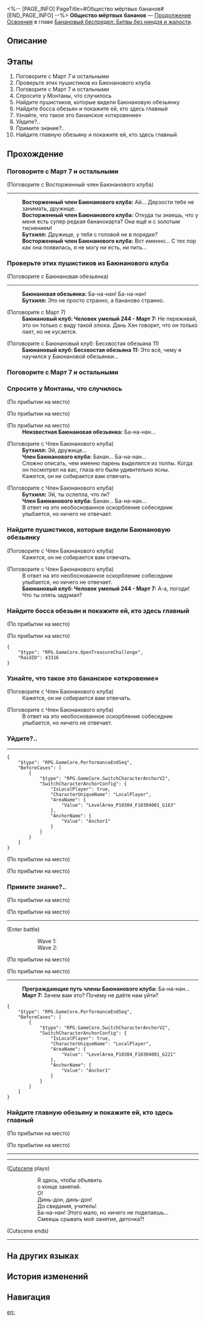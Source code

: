 <%-- [PAGE_INFO]
PageTitle=#Общество мёртвых бананов#
[END_PAGE_INFO] --%>
{{Дополнить|Диалоги.}}
{{Миссия Инфобокс
|id              = 1034206
|Название        = 
|Изображение     = Миссия Общество мёртвых бананов.png
|Тип             = Продолжение Освоения
|Событие         = 
|Глава           = Банановый беспредел: Битвы без ниндзя и жалости
|Условия         = Завершена [[Продолжение Освоения]] «[[Заводной банан]]»
|Персонажи       = Баюнановая обезьянка; Баюнановый клуб: Бесхвостая обезьяна 11; Баюнановый клуб: Человек умелый 244 - Март 7; Бутхилл; Восторженный член Баюнанового клуба; Март 7; Неизвестная Баюнановая обезьянка; Первопроходец; Преграждающие путь члены Баюнанового клуба; Член Баюнанового клуба
|СтартЛокация    = [[Пенакония]] — [[Риф потока сновидений]]
|Мир             = Пенакония
|Предыдущая      = Заводной банан
|Следующая       = Идущие за хвостом обезьяны
|Награды         = Опыт Освоения*600; Звёздный нефрит*80; Путеводитель путешественника*8; Утраченный кристалл*8; Кредиты*80 000
}}
'''Общество мёртвых бананов''' — [[Продолжение Освоения]] в главе [[Банановый беспредел: Битвы без ниндзя и жалости]].

==Описание==
{{Описание|Бутхилл встречает Март 7, которая попадает в Баюнановый клуб по чистой случайности. Бутхилл крадёт пропуск Март 7 «Отучилась мыслить», который предоставляет право премиального членства в клубе, и получает возможность лично встретиться с Баюнановой обезьянкой. Перед его глазами предстаёт иллюзия, которая контролирует психику остальных. Но обезьяньи речи не в состоянии исказить разум рейнджера, и вырвавшийся из оков Бутхилл устраивает переполох в Баюнановом клубе. И тогда сбежавшему сюда бананофессору остаётся лишь только скрыться в чёрной дыре рядом с Рифом потока сновидений вместе с полчищем маленьких обезьянок.}}

==Этапы==
# Поговорите с Март 7 и остальными
# Проверьте этих пушистиков из Баюнанового клуба
# Поговорите с Март 7 и остальными
# Спросите у Монтаны, что случилось
# Найдите пушистиков, которые видели Баюнановую обезьянку
# Найдите босса обезьян и покажите ей, кто здесь главный
# Узнайте, что такое это бананское «откровение»
# Уйдите?..
# Примите знание?..
# Найдите главную обезьяну и покажите ей, кто здесь главный

==Прохождение==
{{Дополнить}}

===Поговорите с Март 7 и остальными===
{{Описание миссии|тип=Продолжение Освоения|локация=Риф потока сновидений|Приложив немало усилий, вы пробрались на территорию какого-то Баюнанового клуба. Неизвестно, кто поковырялся в мозгах у этих товарищей, но разговаривают они ещё страннее, чем вы.<br />Поговорите с ними. По крайней мере, на их фоне ваша речь довольно адекватно звучит.}}
{{Диалог Начало}}
:{{tx}}

;(Поговорите с Восторженный член Баюнанового клуба)
----
:'''Восторженный член Баюнанового клуба:''' Ай... Дерзости тебе не занимать, дружище.
:'''Восторженный член Баюнанового клуба:''' Откуда ты знаешь, что у меня есть супер редкая бананокарта? Она ещё и с золотым тиснением!
:'''Бутхилл:''' Дружище, у тебя с головой не в порядке?
:'''Восторженный член Баюнанового клуба:''' Вот именно... С тех пор как она появилась, я не могу ни есть, ни пить...
{{Диалог Конец}}

===Проверьте этих пушистиков из Баюнанового клуба===
{{Диалог Начало}}

;(Поговорите с Баюнановая обезьянка)
----
:'''Баюнановая обезьянка:''' Ба-на-нан! Ба-на-нан!
:'''Бутхилл:''' Это не просто странно, а бананово странно.


;(Поговорите с Март 7)
:{{tx}}
:'''Баюнановый клуб: Человек умелый 244 - Март 7:''' Не переживай, это он только с виду такой злюка. Дань Хэн говорит, что он только лает, но не кусается.

;(Поговорите с Баюнановый клуб: Бесхвостая обезьяна 11)
:'''Баюнановый клуб: Бесхвостая обезьяна 11:''' Это всё, чему я научился у Баюнановой обезьянки...

{{Диалог Конец}}

===Поговорите с Март 7 и остальными===
{{Диалог Начало}}
{{Диалог Конец}}

===Спросите у Монтаны, что случилось===
{{Диалог Начало}}
;(По прибытии на место)

;(По прибытии на место)
:{{tx}}

;(По прибытии на место)
:'''Неизвестная Баюнановая обезьянка:''' Ба-на-нан...

;(Поговорите с Член Баюнанового клуба)
:'''Бутхилл:''' Эй, дружище...
:'''Член Баюнанового клуба:''' Банан... Ба-на-нан...
:Сложно описать, чем именно парень выделялся из толпы. Когда он посмотрел на вас, глаза его были удивительно ясны.
:Кажется, он не собирается вам отвечать.


;(Поговорите с Член Баюнанового клуба)
:'''Бутхилл:''' Эй, ты ослепла, что ли?
:'''Член Баюнанового клуба:''' Банан... Ба-на-нан...
:В ответ на это необоснованное оскорбление собеседник улыбается, но ничего не отвечает.
{{Диалог Конец}}

===Найдите пушистиков, которые видели Баюнановую обезьянку===
{{Описание миссии|тип=Продолжение Освоения|локация=Риф потока сновидений|Ладненько, Безымянная, которую вы тогда встретили, тоже здесь. По словам её подруги, кто-то видел здесь настоящую Баюнановую обезьянку. Вам любопытно, насколько сильно отличается ложная Баюнановая обезьянка от настоящей - так же, как вы от настоящей Пом-Пом?<br />Скорее всего нет. Но лучше сходить посмотреть. Не помешает собрать побольше информации, прежде чем начать стрелять.}}
{{Диалог Начало}}

;(Поговорите с Член Баюнанового клуба)
:Кажется, он не собирается вам отвечать.

;(Поговорите с Член Баюнанового клуба)
:В ответ на это необоснованное оскорбление собеседник улыбается, но ничего не отвечает.
:<!--1-second delay-->
:'''Баюнановый клуб: Человек умелый 244 - Март 7:''' А-а, погоди! Что ты опять задумал?
{{Диалог Конец}}

===Найдите босса обезьян и покажите ей, кто здесь главный===
{{Описание миссии|тип=Продолжение Освоения|локация=Риф потока сновидений|Обезьяны посмели лезть к вам в голову. Пора бы им запомнить, что это даже опаснее, чем лезть за бананом в чёрную дыру.<br />Пистолет заряжен. Одной пулей, возможно, босса и не возьмёшь, но стоит хотя бы взглянуть на него, прежде чем спускать курок.}}
{{Диалог Начало}}
;(По прибытии на место)

;(По прибытии на место)
:{{tx}}
<pre>{
	"$type": "RPG.GameCore.OpenTreasureChallenge",
	"RaidID": 43316
}</pre>
{{Диалог Конец}}

===Узнайте, что такое это бананское «откровение»===
{{Описание миссии|тип=Продолжение Освоения|локация=Риф потока сновидений|Ладненько, Безымянная, которую вы тогда встретили, тоже здесь. По словам её подруги, кто-то видел здесь настоящую Баюнановую обезьянку. Вам любопытно, насколько сильно отличается ложная Баюнановая обезьянка от настоящей - так же, как вы от настоящей Пом-Пом?<br />Скорее всего нет. Но лучше сходить посмотреть. Не помешает собрать побольше информации, прежде чем начать стрелять.}}
{{Диалог Начало}}

;(Поговорите с Член Баюнанового клуба)
:Кажется, он не собирается вам отвечать.

;(Поговорите с Член Баюнанового клуба)
:В ответ на это необоснованное оскорбление собеседник улыбается, но ничего не отвечает.
{{Диалог Конец}}

===Уйдите?..===
{{Описание миссии|тип=Продолжение Освоения|локация=Риф потока сновидений|Степь... Знакомый запах сусла...<br />Большинство живёт в тихом отчаянии.}}
{{Диалог Начало}}
----
:{{tx}}
<pre>{
	"$type": "RPG.GameCore.PerformanceEndSeq",
	"BeforeCases": [
		{
			"$type": "RPG.GameCore.SwitchCharacterAnchorV2",
			"SwitchCharacterAnchorConfig": {
				"IsLocalPlayer": true,
				"CharacterUniqueName": "LocalPlayer",
				"AreaName": {
					"Value": "LevelArea_P10304_F10304001_G163"
				},
				"AnchorName": {
					"Value": "Anchor1"
				}
			}
		}
	]
}</pre>
;(По прибытии на место)

;(По прибытии на место)
:{{tx}}
{{Диалог Конец}}

===Примите знание?..===
{{Описание миссии|тип=Продолжение Освоения|локация=Риф потока сновидений|Пламя... Крики горя... Запах горящей травы... Твою ж милашку.<br />Я слышу свой дикий первобытный крик, разлетающийся над миром.}}
{{Диалог Начало}}
;(По прибытии на место)

;(По прибытии на место)
:{{tx}}
----
:{{tx}}
;(Enter battle)
::Wave 1: {{Список врагов|mode=sent|Лабананорант коллектива банафедры*3/-37.5% НР}}
::Wave 2: {{Список врагов|mode=sent|Лабананорант коллектива банафедры*4/-37.5% НР}}
;(По прибытии на место)

;(По прибытии на место)
----
:'''Преграждающие путь члены Баюнанового клуба:''' Ба-на-нан...
:'''Март 7:''' Зачем вам это? Почему не даёте нам уйти?
<pre>{
	"$type": "RPG.GameCore.PerformanceEndSeq",
	"BeforeCases": [
		{
			"$type": "RPG.GameCore.SwitchCharacterAnchorV2",
			"SwitchCharacterAnchorConfig": {
				"IsLocalPlayer": true,
				"CharacterUniqueName": "LocalPlayer",
				"AreaName": {
					"Value": "LevelArea_P10304_F10304001_G221"
				},
				"AnchorName": {
					"Value": "Anchor1"
				}
			}
		}
	]
}</pre>
{{Диалог Конец}}

===Найдите главную обезьяну и покажите ей, кто здесь главный===
{{Описание миссии|тип=Продолжение Освоения|локация=Риф потока сновидений|Обезьяны посмели лезть к вам в голову. Пора бы им запомнить, что это даже опаснее, чем лезть за бананом в чёрную дыру.<br />Пистолет заряжен. Одной пулей, возможно, босса и не возьмёшь, но стоит хотя бы взглянуть на него, прежде чем спускать курок.}}
{{Диалог Начало}}
:{{tx}}
;(По прибытии на место)

;(По прибытии на место)
:{{tx}}
----
----
;([[#Gallery|Cutscene]] plays)
::Я здесь, чтобы объявить
::о конце занятий.
::О!
::Динь-дон, динь-дон!
::До свидания, учитель!
::Ба-на-нан! Этого мало, но ничего не поделаешь...
::Смеешь срывать моё занятие, деточка?!
;(Cutscene ends)
----
{{Диалог Конец}}

==На других языках==
{{На других языках
|en   = Dead Banana Society
|zhs  = 死亡蕉社
|zht  = 蕉風化雨
|ja   = 死せるバナナの会
|ko   = 죽은 바나나의 사회
|es   = La sociedad de los plátanos muertos
|fr   = Le cercle des bananes disparues
|ru   = Общество мёртвых бананов
|th   = เราจะสู้เพื่อบานาน่า
|vi   = Xã Hội Chuối Tử Vong
|de   = Der Club der toten Bananen
|id   = Asosiasi Pisang Mati
|pt   = Sociedade das Bananas Mortas
}}

==История изменений==
{{История изменений|3.5}}

==Навигация==
{{Продолжение Освоения Навбокс|Глава }}

[[en:]]
